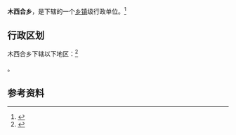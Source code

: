 {{中国乡级行政区|62/30/25/203/000}}

'''木西合乡'''，是{{PRC admin/fullname|62/30/25/203/000|3}}下辖的一个[[乡镇|乡镇]]级行政单位。<ref>{{PRC admin/ref sgc|{{PRC admin/parent|62/30/25/203/000}}}}</ref>

== 行政区划 ==

木西合乡下辖以下地区：<ref>{{PRC admin/ref sgc|62/30/25/203/000}}</ref>

{{PRC admin/children|62/30/25/203/000}}。

== 参考资料 ==

{{reflist}}

{{行政区划小作品}}
{{PRC admin/navcat|62/30/25/203/000}}